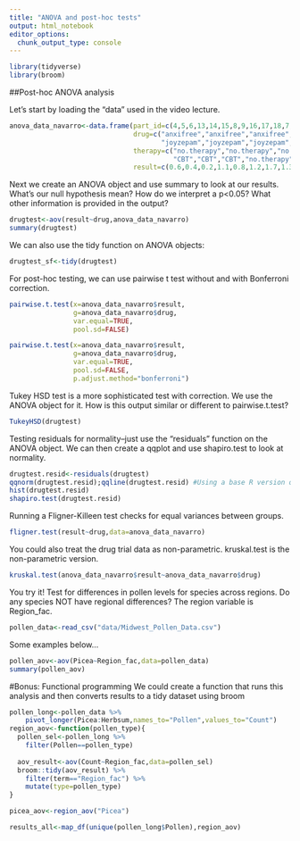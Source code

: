 ```yaml
---
title: "ANOVA and post-hoc tests"
output: html_notebook
editor_options: 
  chunk_output_type: console
---
```

```r
library(tidyverse)
library(broom)
```


##Post-hoc ANOVA analysis

Let's start by loading the "data" used in the video lecture.
```r
anova_data_navarro<-data.frame(part_id=c(4,5,6,13,14,15,8,9,16,17,18,7,1,2,3,10,11,12),
                               drug=c("anxifree","anxifree","anxifree","anxifree","anxifree","anxifree","joyzepam","joyzepam","joyzepam",
                                      "joyzepam","joyzepam","joyzepam","placebo","placebo","placebo","placebo","placebo","placebo"),
                               therapy=c("no.therapy","no.therapy","no.therapy","CBT","CBT","CBT","no.therapy","no.therapy",
                                         "CBT","CBT","CBT","no.therapy","no.therapy","no.therapy","no.therapy","CBT","CBT","CBT"),
                               result=c(0.6,0.4,0.2,1.1,0.8,1.2,1.7,1.3,1.8,1.3,1.4,1.4,0.5,0.3,0.1,0.6,0.9,0.3))
```

Next we create an ANOVA object and use summary to look at our results. What's our null hypothesis mean? How do we interpret a p<0.05? What other information is provided in the output?
```r
drugtest<-aov(result~drug,anova_data_navarro)
summary(drugtest)
```

We can also use the tidy function on ANOVA objects:

```r
drugtest_sf<-tidy(drugtest)
```

For post-hoc testing, we can use pairwise t test without and with Bonferroni correction.
```r
pairwise.t.test(x=anova_data_navarro$result, 
                g=anova_data_navarro$drug,
                var.equal=TRUE,
                pool.sd=FALSE) 

pairwise.t.test(x=anova_data_navarro$result, 
                g=anova_data_navarro$drug,
                var.equal=TRUE,
                pool.sd=FALSE,
                p.adjust.method="bonferroni")
```


Tukey HSD test is a more sophisticated test with correction. We use the ANOVA object for it. How is this output similar or different to pairwise.t.test?
```r
TukeyHSD(drugtest)
```



Testing residuals for normality--just use the "residuals" function on the ANOVA object. We can then create a qqplot and use shapiro.test to look at normality.
```r
drugtest.resid<-residuals(drugtest)
qqnorm(drugtest.resid);qqline(drugtest.resid) #Using a base R version of a QQ plot
hist(drugtest.resid)
shapiro.test(drugtest.resid)
```

Running a Fligner-Killeen test checks for equal variances between groups.
```r
fligner.test(result~drug,data=anova_data_navarro)
```

You could also treat the drug trial data as non-parametric. kruskal.test is the non-parametric version.
```r
kruskal.test(anova_data_navarro$result~anova_data_navarro$drug)
```

You try it! Test for differences in pollen levels for species across regions. Do any species NOT have regional differences? The region variable is Region_fac.
```r
pollen_data<-read_csv("data/Midwest_Pollen_Data.csv")
```

Some examples below...





















```r
pollen_aov<-aov(Picea~Region_fac,data=pollen_data)
summary(pollen_aov)
```

#Bonus: Functional programming
We could create a function that runs this analysis and then converts results to a tidy dataset using broom

```r
pollen_long<-pollen_data %>%
    pivot_longer(Picea:Herbsum,names_to="Pollen",values_to="Count")
region_aov<-function(pollen_type){
  pollen_sel<-pollen_long %>%
    filter(Pollen==pollen_type)
  
  aov_result<-aov(Count~Region_fac,data=pollen_sel)
  broom::tidy(aov_result) %>% 
    filter(term=="Region_fac") %>%
    mutate(type=pollen_type)
}

picea_aov<-region_aov("Picea")

results_all<-map_df(unique(pollen_long$Pollen),region_aov)
```






